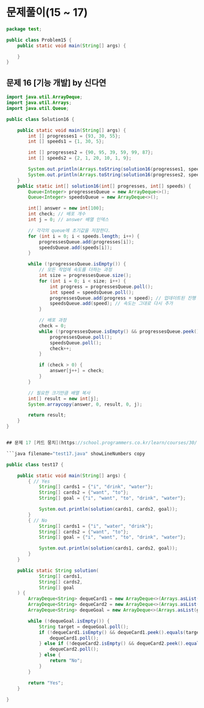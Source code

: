 # 문제풀이(15 ~ 17)

```java filename="Problem15.java" showLineNumbers copy
package test;

public class Problem15 {
	public static void main(String[] args) {

	}
}
```

## 문제 16 [기능 개발] by 신다연
```java filename="Problem16.java" showLineNumbers copy
import java.util.ArrayDeque;
import java.util.Arrays;
import java.util.Queue;

public class Solution16 {

    public static void main(String[] args) {
        int [] progresses1 = {93, 30, 55};
        int [] speeds1 = {1, 30, 5};

        int [] progresses2 = {90, 95, 39, 59, 99, 87};
        int [] speeds2 = {2, 1, 20, 10, 1, 9};

        System.out.println(Arrays.toString(solution16(progresses1, speeds1)));
        System.out.println(Arrays.toString(solution16(progresses2, speeds2)));
    }
    public static int[] solution16(int[] progresses, int[] speeds) {
        Queue<Integer> progressesQueue = new ArrayDeque<>();
        Queue<Integer> speedsQueue = new ArrayDeque<>();

        int[] answer = new int[100];
        int check; // 배포 개수
        int j = 0; // answer 배열 인덱스

        // 각각의 queue에 초기값을 저장한다.
        for (int i = 0; i < speeds.length; i++) {
            progressesQueue.add(progresses[i]);
            speedsQueue.add(speeds[i]);
        }

        while (!progressesQueue.isEmpty()) {
            // 모든 작업에 속도를 더하는 과정
            int size = progressesQueue.size();
            for (int i = 0; i < size; i++) {
                int progress = progressesQueue.poll();
                int speed = speedsQueue.poll();
                progressesQueue.add(progress + speed); // 업데이트된 진행 상황을 다시 큐에 추가
                speedsQueue.add(speed); // 속도는 그대로 다시 추가
            }

            // 배포 과정
            check = 0;
            while (!progressesQueue.isEmpty() && progressesQueue.peek() >= 100) {
                progressesQueue.poll();
                speedsQueue.poll();
                check++;
            }

            if (check > 0) {
                answer[j++] = check;
            }
        }

        // 필요한 크기만큼 배열 복사
        int[] result = new int[j];
        System.arraycopy(answer, 0, result, 0, j);

        return result;
    }
}


## 문제 17 [카드 뭉치](https://school.programmers.co.kr/learn/courses/30/lessons/159994) by 윤성민

```java filename="test17.java" showLineNumbers copy

public class test17 {

    public static void main(String[] args) {
        { // Yes
            String[] cards1 = {"i", "drink", "water"};
            String[] cards2 = {"want", "to"};
            String[] goal = {"i", "want", "to", "drink", "water"};

            System.out.println(solution(cards1, cards2, goal));
        }
        { // No
            String[] cards1 = {"i", "water", "drink"};
            String[] cards2 = {"want", "to"};
            String[] goal = {"i", "want", "to", "drink", "water"};

            System.out.println(solution(cards1, cards2, goal));
        }
    }

    public static String solution(
            String[] cards1,
            String[] cards2,
            String[] goal
    ) {
        ArrayDeque<String> dequeCard1 = new ArrayDeque<>(Arrays.asList(cards1));
        ArrayDeque<String> dequeCard2 = new ArrayDeque<>(Arrays.asList(cards2));
        ArrayDeque<String> dequeGoal = new ArrayDeque<>(Arrays.asList(goal));

        while (!dequeGoal.isEmpty()) {
            String target = dequeGoal.poll();
            if (!dequeCard1.isEmpty() && dequeCard1.peek().equals(target)) {
                dequeCard1.poll();
            } else if (!dequeCard2.isEmpty() && dequeCard2.peek().equals(target)) {
                dequeCard2.poll();
            } else {
                return "No";
            }
        }

        return "Yes";
    }
	
}

```
